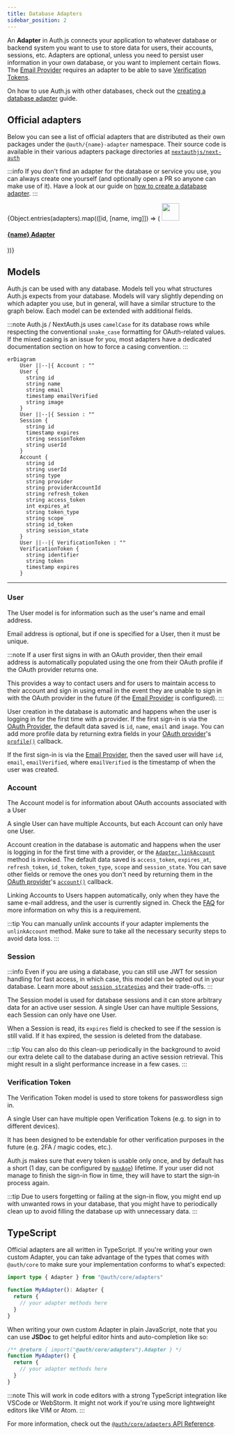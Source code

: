```yaml
---
title: Database Adapters
sidebar_position: 2
---
```



An **Adapter** in Auth.js connects your application to whatever database or backend system you want to use to store data for users, their accounts, sessions, etc. Adapters are optional, unless you need to persist user information in your own database, or you want to implement certain flows. The [Email Provider](/getting-started/providers/email-tutorial) requires an adapter to be able to save [Verification Tokens](#verification-token).

On how to use Auth.js with other databases, check out the [creating a database adapter](/guides/adapters/creating-a-database-adapter) guide.

## Official adapters

Below you can see a list of official adapters that are distributed as their own packages under the `@auth/{name}-adapter` namespace. Their source code is available in their various adapters package directories at [`nextauthjs/next-auth`](https://github.com/nextauthjs/next-auth/tree/main/packages)

:::info
If you don't find an adapter for the database or service you use, you can always create one yourself (and optionally open a PR so anyone can make use of it). Have a look at our guide on [how to create a database adapter](/guides/adapters/creating-a-database-adapter).
:::

<div class="card-list">
  {Object.entries(adapters).map(([id, [name, img]]) => (
    <a href={`/reference/adapter/${id}`} class="card">
      <img src={`/img/adapters/${img || `${id}.svg`}`} width="40" />
      <h4 class="card__title">{name} Adapter</h4>
    </a>
  ))}
</div>

## Models

Auth.js can be used with any database. Models tell you what structures Auth.js expects from your database. Models will vary slightly depending on which adapter you use, but in general, will have a similar structure to the graph below. Each model can be extended with additional fields.

:::note
Auth.js / NextAuth.js uses `camelCase` for its database rows while respecting the conventional `snake_case` formatting for OAuth-related values. If the mixed casing is an issue for you, most adapters have a dedicated documentation section on how to force a casing convention.
:::

```mermaid
erDiagram
    User ||--|{ Account : ""
    User {
      string id
      string name
      string email
      timestamp emailVerified
      string image
    }
    User ||--|{ Session : ""
    Session {
      string id
      timestamp expires
      string sessionToken
      string userId
    }
    Account {
      string id
      string userId
      string type
      string provider
      string providerAccountId
      string refresh_token
      string access_token
      int expires_at
      string token_type
      string scope
      string id_token
      string session_state
    }
    User ||--|{ VerificationToken : ""
    VerificationToken {
      string identifier
      string token
      timestamp expires
    }
```

---

### User

The User model is for information such as the user's name and email address.

Email address is optional, but if one is specified for a User, then it must be unique.

:::note
If a user first signs in with an OAuth provider, then their email address is automatically populated using the one from their OAuth profile if the OAuth provider returns one.

This provides a way to contact users and for users to maintain access to their account and sign in using email in the event they are unable to sign in with the OAuth provider in the future (if the [Email Provider](/reference/core/providers/email) is configured).
:::

User creation in the database is automatic and happens when the user is logging in for the first time with a provider.
If the first sign-in is via the [OAuth Provider](/reference/core/providers/oauth), the default data saved is `id`, `name`, `email` and `image`. You can add more profile data by returning extra fields in your [OAuth provider](/guides/providers/custom-provider)'s [`profile()`](/reference/core/providers#profile) callback.

If the first sign-in is via the [Email Provider](/reference/core/providers/email), then the saved user will have `id`, `email`, `emailVerified`, where `emailVerified` is the timestamp of when the user was created.

### Account

The Account model is for information about OAuth accounts associated with a User

A single User can have multiple Accounts, but each Account can only have one User.

Account creation in the database is automatic and happens when the user is logging in for the first time with a provider, or the [`Adapter.linkAccount`](/reference/core/adapters#linkaccount) method is invoked. The default data saved is `access_token`, `expires_at`, `refresh_token`, `id_token`, `token_type`, `scope` and `session_state`. You can save other fields or remove the ones you don't need by returning them in the [OAuth provider](/guides/providers/custom-provider)'s [`account()`](/reference/core/providers#account) callback.

Linking Accounts to Users happen automatically, only when they have the same e-mail address, and the user is currently signed in. Check the [FAQ](/concepts/faq#security) for more information on why this is a requirement.

:::tip
You can manually unlink accounts if your adapter implements the `unlinkAccount` method. Make sure to take all the necessary security steps to avoid data loss.
:::

### Session

:::info
Even if you are using a database, you can still use JWT for session handling for fast access, in which case, this model can be opted out in your database. Learn more about [`session strategies`](/concepts/session-strategies) and their trade-offs.
:::

The Session model is used for database sessions and it can store arbitrary data for an active user session. A single User can have multiple Sessions, each Session can only have one User.

When a Session is read, its `expires` field is checked to see if the session is still valid. If it has expired, the session is deleted from the database.

:::tip
You can also do this clean-up periodically in the background to avoid our extra delete call to the database during an active session retrieval. This might result in a slight performance increase in a few cases.
:::

### Verification Token

The Verification Token model is used to store tokens for passwordless sign in.

A single User can have multiple open Verification Tokens (e.g. to sign in to different devices).

It has been designed to be extendable for other verification purposes in the future (e.g. 2FA / magic codes, etc.).

Auth.js makes sure that every token is usable only once, and by default has a short (1 day, can be configured by [`maxAge`](/guides/providers/email)) lifetime. If your user did not manage to finish the sign-in flow in time, they will have to start the sign-in process again.

:::tip
Due to users forgetting or failing at the sign-in flow, you might end up with unwanted rows in your database, that you might have to periodically clean up to avoid filling the database up with unnecessary data.
:::

## TypeScript

Official adapters are all written in TypeScript. If you're writing your own custom Adapter, you can take advantage of the types that comes with `@auth/core` to make sure your implementation conforms to what's expected:

```ts
import type { Adapter } from "@auth/core/adapters"

function MyAdapter(): Adapter {
  return {
    // your adapter methods here
  }
}
```

When writing your own custom Adapter in plain JavaScript, note that you can use **JSDoc** to get helpful editor hints and auto-completion like so:

```js
/** @return { import("@auth/core/adapters").Adapter } */
function MyAdapter() {
  return {
    // your adapter methods here
  }
}
```

:::note
This will work in code editors with a strong TypeScript integration like VSCode or WebStorm. It might not work if you're using more lightweight editors like VIM or Atom.
:::

For more information, check out the [`@auth/core/adapters` API Reference](/reference/core/adapters).
